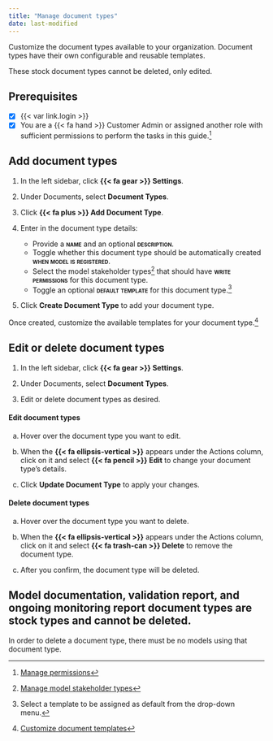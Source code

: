 ```yaml
---
title: "Manage document types"
date: last-modified
---
```


Customize the document types available to your organization. Document types have their own configurable and reusable templates.

::: {.callout title="Model documentation, validation report, and ongoing monitoring report document types are provided by default."} 
These stock document types cannot be deleted, only edited.
:::

::: {.attn}

## Prerequisites

- [x] {{< var link.login >}}
- [x] You are a [{{< fa hand >}} Customer Admin]{.bubble} or assigned another role with sufficient permissions to perform the tasks in this guide.[^1] 

:::

## Add document types

1. In the left sidebar, click **{{< fa gear >}} Settings**.

2. Under Documents, select **Document Types**.

3. Click **{{< fa plus >}} Add Document Type**.

4. Enter in the document type details:

    - Provide a **[name]{.smallcaps}** and an optional **[description]{.smallcaps}**.
    - Toggle whether this document type should be automatically created **[when model is registered]{.smallcaps}**.
    - Select the model stakeholder types[^2] that should have **[write permissions]{.smallcaps}** for this document type.
    - Toggle an optional **[default template]{.smallcaps}** for this document type.[^3]

5. Click **Create Document Type** to add your document type.

::: {.callout}
Once created, customize the available templates for your document type.[^4]

:::

## Edit or delete document types

1. In the left sidebar, click **{{< fa gear >}} Settings**.

2. Under Documents, select **Document Types**.

3. Edit or delete document types as desired.

::: {.panel-tabset}

#### Edit document types

a. Hover over the document type you want to edit.

b. When the **{{< fa ellipsis-vertical >}}** appears under the Actions column, click on it and select **{{< fa pencil >}} Edit** to change your document type's details.

c. Click **Update Document Type** to apply your changes.

#### Delete document types

a. Hover over the document type you want to delete.

b. When the **{{< fa ellipsis-vertical >}}** appears under the Actions column, click on it and select [**{{< fa trash-can >}} Delete**]{.red} to remove the document type.

c. After you confirm, the document type will be deleted.

::: {.callout-important}
## Model documentation, validation report, and ongoing monitoring report document types are stock types and cannot be deleted.

In order to delete a document type, there must be no models using that document type.

:::

:::

<!-- FOOTNOTES -->

[^1]: [Manage permissions](/guide/configuration/manage-permissions.qmd)

[^2]: [Manage model stakeholder types](/guide/configuration/manage-model-stakeholder-types.qmd)

[^3]: Select a template to be assigned as default from the drop-down menu.

[^4]: [Customize document templates](customize-document-templates.qmd)




